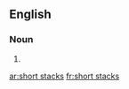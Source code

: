 ==English==

===Noun===
{{head|en|plural}}

# {{plural of|short stack|lang=en}}

[[ar:short stacks]]
[[fr:short stacks]]